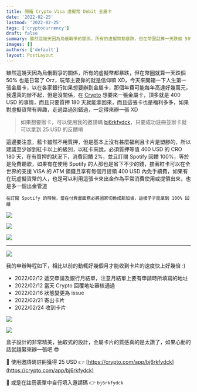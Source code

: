 ```yaml
---
title: 開箱 Crypto Visa 虛擬幣 Debit 金屬卡
date: '2022-02-25'
lastmod: '2022-02-25'
tags: ['cryptocurrency']
draft: false
summary: 雖然這幾天因為烏俄戰爭的關係，所有的虛擬幣都暴跌，但在幣圈就算一天跌個 50% 也是日常了 Orz，玩幣主要靠的就是信仰嘛 XD，今天來開箱一下人生第一張金屬卡，以在各家銀行如果想要辦到金屬卡，那個年費可能每年高達好幾萬元，我還真的辦不起，但是沒關係，在 Crypto 想要來一張金屬卡，頂多就是 400 USD 的事情，而且只要質押 180 天就能拿回來，而且這張卡也是福利多多，如果對虛擬貨幣有興趣，走過路過別錯過，一定得來辦一張 XD
images: []
authors: ['default']
layout: PostLayout
---
```


雖然這幾天因為烏俄戰爭的關係，所有的虛擬幣都暴跌，但在幣圈就算一天跌個 50% 也是日常了 Orz，玩幣主要靠的就是信仰嘛 XD，今天來開箱一下人生第一張金屬卡，以在各家銀行如果想要辦到金屬卡，那個年費可能每年高達好幾萬元，我還真的辦不起，但是沒關係，在 [Crypto](https://crypto.com/us/cards) 想要來一張金屬卡，頂多就是 400 USD 的事情，而且只要質押 180 天就能拿回來，而且這張卡也是福利多多，如果對虛擬貨幣有興趣，走過路過別錯過，一定得來辦一張 XD

> 如果想要辦卡，可以使用我的邀請碼 [bj6rkfydck](https://crypto.com/app/bj6rkfydck)，只要成功註冊並辦卡就可以拿到 25 USD 的反饋唷

這邊要注意，藍卡雖然不用質押，但是基本上沒有甚麼福利且卡片是塑膠的，所以建議至少辦到紅卡以上的級別，以紅卡來說，必須質押等值 400 USD 的 CRO 180 天，在有質押的狀況下，消費回饋 2%，並且訂閱 Spotify 回饋 100%，等於是免費聽歌，如果有在使用 Spotify 的人那也是省下不少的錢，接著紅卡可以在全世界的支援 VISA 的 ATM 領錢且享有每個月提領 400 USD 內免手續費，如果有在玩虛擬貨幣的人，也是可以利用這張卡來出金作為平常消費使用或提領出來，也是多一個出金管道

`在訂閱 Spotify 的時候，當在付費畫面務必將國家切換成新加坡，這樣子才能拿到 100% 回饋`

![](/static/images/2022/02/25/crypto-ruby-steel-visa-debit-metal-card/001.png)

![](/static/images/2022/02/25/crypto-ruby-steel-visa-debit-metal-card/002.png)

![](/static/images/2022/02/25/crypto-ruby-steel-visa-debit-metal-card/003.png)

<hr />

![](/static/images/2022/02/25/crypto-ruby-steel-visa-debit-metal-card/004.png)

我的申辦時程如下，相比以前的動輒好幾個月才能收到卡片的速度快上好幾倍 :)

- 2022/02/12 遞交申請及銀行月結單，注意月結單上要有申請時所填寫的地址
- 2022/02/12 當天 Crypto 回覆地址審核通過
- 2022/02/16 狀態變更為 issue
- 2022/02/21 寄出卡片
- 2022/02/24 收到卡片

![](/static/images/2022/02/25/crypto-ruby-steel-visa-debit-metal-card/005.png)

![](/static/images/2022/02/25/crypto-ruby-steel-visa-debit-metal-card/006.png)

盒子設計的非常精美，抽取式的設計，金屬卡片的質感真的是太讚了，如果心動的話就趕緊來辦一張吧 😎

💁 使用邀請碼註冊獲得 25 USD 👉 [https://crypto.com/app/bj6rkfydck](https://crypto.com/app/bj6rkfydck)

💁 或是在註冊表單中自行填入邀請碼 👉 `bj6rkfydck`
